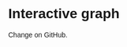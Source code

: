 # Interactive graph

<style>
  * {
    font-family: sans-serif;
  }
</style> 

<div id="plot">
</div>

Change on GitHub.

<script src="https://cdn.jsdelivr.net/npm/d3@7"></script>
<script src="scripts/myscript.js"></script>
